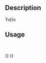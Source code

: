 <languages/>

{{VeryImportantMessage|Obsolete ({{VersionPlus|1.0}}).}}

{{Docnav
|
|
|[[FEM_Workbench|FEM]]
|
|
|IconC=Workbench_FEM.svg
}}

{{GuiCommand
|Name=FEM ConstraintFluidBoundary
|MenuLocation=Model → Constraints without solver → Fluid boundary condition
|Workbenches=[[FEM_Workbench|FEM]]
}}

==Description==

ToDo

==Usage==

<br />


{{Docnav
|
|
|[[FEM_Workbench|FEM]]
|
|
|IconC=Workbench_FEM.svg
}}

{{FEM Tools navi{{#translation:}}}}
{{Userdocnavi{{#translation:}}}}
